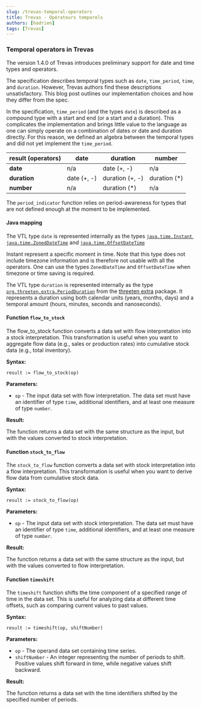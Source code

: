 ```yaml
---
slug: /trevas-temporal-operators
title: Trevas - Opérateurs temporels
authors: [hadrien]
tags: [Trevas]
---
```


### Temporal operators in Trevas

The version 1.4.0 of Trevas introduces preliminary support for date and time types
and operators.

The specification describes temporal types such as `date`, `time_period`, `time`, and `duration`. However, Trevas authors find
these descriptions unsatisfactory. This blog post outlines our implementation choices and how they differ from the spec.

In the specification, `time_period` (and the types `date`) is described as a compound type with a start and end (or a
start and a duration). This complicates the implementation and brings little value to the language as one can simply
operate on a combination of dates or date and duration directly. For this reason, we defined an algebra between the
temporal types and did not yet implement the `time_period`.

| result (operators) | date        | duration        | number        |
| ------------------ | ----------- | --------------- | ------------- |
| **date**           | n/a         | date (+, -)     | n/a           |
| **duration**       | date (+, -) | duration (+, -) | duration (\*) |
| **number**         | n/a         | duration (\*)   | n/a           |

The `period_indicator` function relies on period-awareness for types that are not defined enough at the moment to
be implemented.

#### Java mapping

The VTL type `date` is represented internally as the
types [`java.time.Instant`](https://docs.oracle.com/en%2Fjava%2Fjavase%2F11%2Fdocs%2Fapi%2F%2F/java.base/java/time/Instant.html),
[`java.time.ZonedDateTime`](https://docs.oracle.com/en%2Fjava%2Fjavase%2F11%2Fdocs%2Fapi%2F%2F/java.base/java/time/ZonedDateTime.html)
and [`java.time.OffsetDateTime`](https://docs.oracle.com/en%2Fjava%2Fjavase%2F11%2Fdocs%2Fapi%2F%2F/java.base/java/time/OffsetDateTime.html#:~:text=OffsetDateTime%20is%20an%20immutable%20representation,be%20stored%20in%20an%20OffsetDateTime%20.)

Instant represent a specific moment in time. Note that this type does not include timezone information and is therefore
not usable with all the operators. One can use the types `ZonedDateTime` and `OffsetDateTime` when timezone or time
saving is required.

The VTL type `duration` is represented internally as the
type [`org.threeten.extra.PeriodDuration`](https://www.threeten.org/threeten-extra/apidocs/org.threeten.extra/org/threeten/extra/PeriodDuration.html)
from the [threeten extra](https://www.threeten.org/threeten-extra/) package.
It represents a duration using both calendar units (years, months, days) and a temporal amount (hours, minutes, seconds
and nanoseconds).

#### Function `flow_to_stock`

The flow_to_stock function converts a data set with flow interpretation into a stock interpretation. This transformation
is useful when you want to aggregate flow data (e.g., sales or production rates) into cumulative stock data (e.g., total
inventory).

**Syntax:**

`result := flow_to_stock(op)`

**Parameters:**

- `op` - The input data set with flow interpretation. The data set must have an identifier of type `time`, additional
  identifiers, and at least one measure of type `number`.

**Result:**

The function returns a data set with the same structure as the input, but with the values converted to stock
interpretation.

#### Function `stock_to_flow`

The `stock_to_flow` function converts a data set with stock interpretation into a flow interpretation. This
transformation is useful when you want to derive flow data from cumulative stock data.

**Syntax:**

`result := stock_to_flow(op)`

**Parameters:**

- `op` - The input data set with stock interpretation. The data set must have an identifier of type `time`, additional
  identifiers, and at least one measure of type `number`.

**Result:**

The function returns a data set with the same structure as the input, but with the values converted to flow
interpretation.

#### Function `timeshift`

The `timeshift` function shifts the time component of a specified range of time in the data set. This is useful for
analyzing data at different time offsets, such as comparing current values to past values.

**Syntax:**

`result := timeshift(op, shiftNumber)`

**Parameters:**

- `op` - The operand data set containing time series.
- `shiftNumber` - An integer representing the number of periods to shift. Positive values shift forward in time, while
  negative values shift backward.

**Result:**

The function returns a data set with the time identifiers shifted by the specified number of periods.
